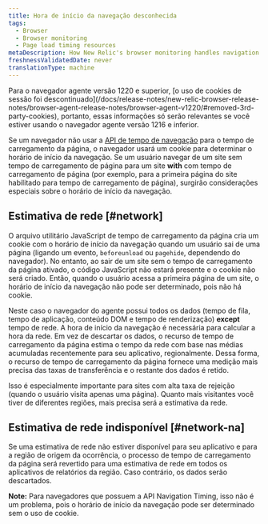 ```yaml
---
title: Hora de início da navegação desconhecida
tags:
  - Browser
  - Browser monitoring
  - Page load timing resources
metaDescription: How New Relic's browser monitoring handles navigation start time when the navigation timing API is unavailable.
freshnessValidatedDate: never
translationType: machine
---
```


<Callout variant="important">
  Para o navegador agente versão 1220 e superior, [o uso de cookies de sessão foi descontinuado](/docs/release-notes/new-relic-browser-release-notes/browser-agent-release-notes/browser-agent-v1220/#removed-3rd-party-cookies), portanto, essas informações só serão relevantes se você estiver usando o navegador agente versão 1216 e inferior.
</Callout>

Se um navegador não usar a [API de tempo de navegação](/docs/browser/new-relic-browser/browser-agent-apis/navigation-timing-api) para o tempo de carregamento da página, o navegador usará um cookie para determinar o horário de início da navegação. Se um usuário navegar de um site sem tempo de carregamento de página para um site <DoNotTranslate>**with**</DoNotTranslate> com tempo de carregamento de página (por exemplo, para a primeira página do site habilitado para tempo de carregamento de página), surgirão considerações especiais sobre o horário de início da navegação.

## Estimativa de rede [#network]

O arquivo utilitário JavaScript de tempo de carregamento da página cria um cookie com o horário de início da navegação quando um usuário sai de uma página (ligando um evento, `beforeunload` ou `pagehide`, dependendo do navegador). No entanto, ao sair de um site sem o tempo de carregamento da página ativado, o código JavaScript não estará presente e o cookie não será criado. Então, quando o usuário acessa a primeira página de um site, o horário de início da navegação não pode ser determinado, pois não há cookie.

Neste caso o navegador do agente possui todos os dados (tempo de fila, tempo de aplicação, conteúdo DOM e tempo de renderização) <DoNotTranslate>**except**</DoNotTranslate> tempo de rede. A hora de início da navegação é necessária para calcular a hora da rede. Em vez de descartar os dados, o recurso de tempo de carregamento da página estima o tempo da rede com base nas médias acumuladas recentemente para seu aplicativo, regionalmente. Dessa forma, o recurso de tempo de carregamento da página fornece uma medição mais precisa das taxas de transferência e o restante dos dados é retido.

Isso é especialmente importante para sites com alta taxa de rejeição (quando o usuário visita apenas uma página). Quanto mais visitantes você tiver de diferentes regiões, mais precisa será a estimativa da rede.

## Estimativa de rede indisponível [#network-na]

Se uma estimativa de rede não estiver disponível para seu aplicativo e para a região de origem da ocorrência, o processo de tempo de carregamento da página será revertido para uma estimativa de rede em todos os aplicativos de relatórios da região. Caso contrário, os dados serão descartados.

<DoNotTranslate>**Note:**</DoNotTranslate> Para navegadores que possuem a API Navigation Timing, isso não é um problema, pois o horário de início da navegação pode ser determinado sem o uso de cookie.